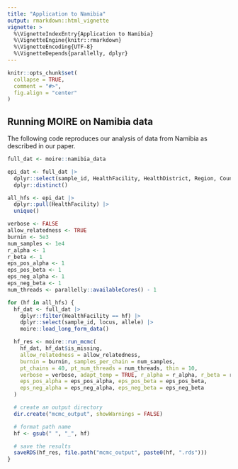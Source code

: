```yaml
---
title: "Application to Namibia"
output: rmarkdown::html_vignette
vignette: >
  %\VignetteIndexEntry{Application to Namibia}
  %\VignetteEngine{knitr::rmarkdown}
  %\VignetteEncoding{UTF-8}
  %\VignetteDepends{parallelly, dplyr}
---
```


```r
knitr::opts_chunk$set(
  collapse = TRUE,
  comment = "#>",
  fig.align = "center"
)
```

## Running MOIRE on Namibia data
The following code reproduces our analysis of data from Namibia as described in our paper. 

```r
full_dat <- moire::namibia_data

epi_dat <- full_dat |>
  dplyr::select(sample_id, HealthFacility, HealthDistrict, Region, Country) |>
  dplyr::distinct()

all_hfs <- epi_dat |>
  dplyr::pull(HealthFacility) |>
  unique()

verbose <- FALSE
allow_relatedness <- TRUE
burnin <- 5e3
num_samples <- 1e4
r_alpha <- 1
r_beta <- 1
eps_pos_alpha <- 1
eps_pos_beta <- 1
eps_neg_alpha <- 1
eps_neg_beta <- 1
num_threads <- parallelly::availableCores() - 1

for (hf in all_hfs) {
  hf_dat <- full_dat |>
    dplyr::filter(HealthFacility == hf) |>
    dplyr::select(sample_id, locus, allele) |>
    moire::load_long_form_data()

  hf_res <- moire::run_mcmc(
    hf_dat, hf_dat$is_missing,
    allow_relatedness = allow_relatedness,
    burnin = burnin, samples_per_chain = num_samples,
    pt_chains = 40, pt_num_threads = num_threads, thin = 10,
    verbose = verbose, adapt_temp = TRUE, r_alpha = r_alpha, r_beta = r_beta,
    eps_pos_alpha = eps_pos_alpha, eps_pos_beta = eps_pos_beta,
    eps_neg_alpha = eps_neg_alpha, eps_neg_beta = eps_neg_beta
  )

  # create an output directory
  dir.create("mcmc_output", showWarnings = FALSE)

  # format path name
  hf <- gsub(" ", "_", hf)

  # save the results
  saveRDS(hf_res, file.path("mcmc_output", paste0(hf, ".rds")))
}
```
